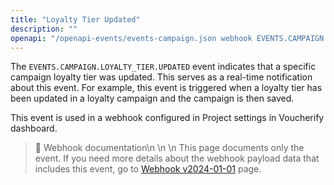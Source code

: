 ```yaml
---
title: "Loyalty Tier Updated"
description: ""
openapi: "/openapi-events/events-campaign.json webhook EVENTS.CAMPAIGN.LOYALTY_TIER.UPDATED"
---
```


The `EVENTS.CAMPAIGN.LOYALTY_TIER.UPDATED` event indicates that a specific campaign loyalty tier was updated. This serves as a real-time notification about this event. For example, this event is triggered when a loyalty tier has been updated in a loyalty campaign and the campaign is then saved.

This event is used in a webhook configured in Project settings in Voucherify dashboard.

> 📘 Webhook documentation\n
>\n
>\n This page documents only the event. If you need more details about the webhook payload data that includes this event, go to [Webhook v2024-01-01](/api-reference/introduction-to-webhooks "Introduction to webhooks v2024-01-01") page.